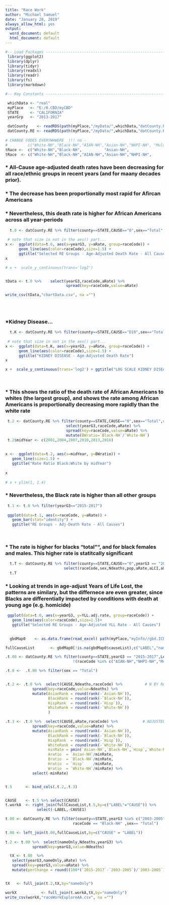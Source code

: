 ```yaml
---
title: "Race Work"
author: "Michael Samuel"
date: "January 28, 2019"
always_allow_html: yes
output:
  word_document: default
  html_document: default
---
```

```r

#-- Load Packages ------------------------------------------------------------
 library(ggplot2)
 library(dplyr)
 library(tidyr)
 library(readxl)
 library(readr) 
 library(fs)
 library(markdown)

#-- Key Constants -----------------------------------------------------------

 whichData <- "real"
 myPlace   <- "E:/0.CBD/myCBD"
 STATE     <- "CALIFORNIA"
 yearGrp   <- "2013-2017"

 datCounty    <- readRDS(path(myPlace,"/myData/",whichData,"datCounty.RDS"))
 datCounty.RE <- readRDS(path(myPlace,"/myData/",whichData,"datCounty.RE.RDS"))
 
# CHANGE CODES EVERYWHWERE  !!! no -
#         c("White-NH","Black-NH","AIAN-NH","Asian-NH","NHPI-NH", "Multi-NH","Hisp")
tRace <-  c("White-NH","Black-NH",          "Asian-NH",                      "Hisp")
tRace  <- c("White-NH","Black-NH","AIAN-NH","Asian-NH","NHPI-NH",            "Hisp")

```



### * All-Cause age-adjusted death rates have been decreasing for all race/ethnic groups in recent years (and for maany decades prior). 
### * The decrease has been proportionally most rapid for Afircan Americans
### * Nevertheless, this death rate is higher for African Americans across all year-periods 


```r
  t.0 <- datCounty.RE %>% filter(county==STATE,CAUSE=="0",sex=="Total",raceCode %in% tRace)
 
 # note that size in not in the aes() part...
x <-  ggplot(data=t.0, aes(x=yearG3, y=aRate, group=raceCode)) +
      geom_line(aes(color=raceCode),size=1.5) +
      ggtitle("Selected RE Groups - Age-Adjusted Death Rate - All Causes") 
x 

# x +  scale_y_continuous(trans='log2')


tData <- t.0 %>%    select(yearG3,raceCode,aRate) %>%
                           spread(key=raceCode,value=aRate) 

write_csv(tData,"chartData.csv", na ="")

 
 
```


### *Kidney Disease...

```r
  t.K <- datCounty.RE %>% filter(county==STATE,CAUSE=="D10",sex=="Total",raceCode %in% tRace)
 
 # note that size in not in the aes() part...
x <-  ggplot(data=t.K, aes(x=yearG3, y=aRate, group=raceCode)) +
      geom_line(aes(color=raceCode),size=1.5) +
      ggtitle("KIDNEY DISEASE - Age-Adjusted Death Rate") 
x 

x +  scale_y_continuous(trans='log2') + ggtitle("LOG SCALE KIDNEY DISEASE - Age-Adjusted Death Rate")
 
 
```






### * This shows the ratio of the death rate of African Americans to whites (the largest group), and shows the rate among African Americans is proportionally decreasing more rapidly than the white rate

```r

 t.2 <- datCounty.RE %>% filter(county==STATE,CAUSE=="0",sex=="Total",raceCode %in% c("White-NH","Black-NH")) %>%
                           select(yearG3,raceCode,aRate) %>%
                           spread(key=raceCode,value=aRate) %>%
                           mutate(BWratio=`Black-NH`/`White-NH`)
 t.2$midYear <- c(2001,2004,2007,2010,2013,2016)
 
 
x <-  ggplot(data=t.2, aes(x=midYear, y=BWratio)) +
   geom_line(size=1.5) +
   ggtitle("Rate Ratio Black:White by midYear") 
 
x
 
# x + ylim(1, 1.4) 
```

### * Nevertheless, the Black rate is higher than all other groups

```r

 t.1 <- t.0 %>% filter(yearG3=="2015-2017")
 
 ggplot(data=t.1, aes(x=raceCode, y=aRate)) +
   geom_bar(stat="identity") +
   ggtitle("RE Groups - Adj-Death Rate - All Causes") 
 
  
```



### * The rate is higher for blacks "total"", and for black females and males. This higher rate is statitcally significant


```r
  t.T <- datCounty.RE %>% filter(county==STATE,CAUSE=="0",yearG3 == "2015-2017",raceCode != "Multi-NH") %>%
                          select(raceCode,sex,Ndeaths,pop,aRate,aLCI,aUCI) 
  t.T
```

### * Looking at trends in age-adjust Years of Life Lost, the patterns are similary, but the differnece are even greater, since Blacks are differentially impacted by conditions with death at young age (e.g. homicide)


```r
 ggplot(data=t.0, aes(x=yearG3, y=YLL.adj.rate, group=raceCode)) +
   geom_line(aes(color=raceCode),size=1.5)+
   ggtitle("Selected RE Groups - Age-Adjusted YLL Rate - All Causes") 
 
```



```r
  gbdMap0    <- as.data.frame(read_excel( path(myPlace,"myInfo//gbd.ICD.Map.xlsx/"), sheet="main")) 

fullCauseList       <- gbdMap0[!is.na(gbdMap0$causeList),c("LABEL","nameOnly")] %>% arrange(LABEL)

```





```r

.t.00 <- datCounty.RE %>% filter(county==STATE,yearG3 == "2015-2017",Level=="lev2",
                              !(raceCode %in% c("AIAN-NH","NHPI-NH","Multi-NH")) )  

.t.0 <-  .t.00 %>% filter(sex == "Total")  


.t.2 <- .t.0 %>%  select(CAUSE,Ndeaths,raceCode) %>%          # N BY RACE + N RANK  (8)
            spread(key=raceCode,value=Ndeaths) %>%
            mutate(AsianRank = round(rank(-`Asian-NH`)),
                   BlackRank = round(rank(-`Black-NH`)),
                   HispRank  = round(rank(-`Hisp`)),
                   WhiteRank = round(rank(-`White-NH`))
                   )

.t.3 <- .t.0 %>%  select(CAUSE,aRate,raceCode) %>%           # ADJUSTED RATE BY RACE + RANK + RATIO (12)
            spread(key=raceCode,value=aRate) %>%
            mutate(AsianRank = round(rank(-`Asian-NH`)),
                   BlackRank = round(rank(-`Black-NH`)),
                   HispRank  = round(rank(-`Hisp`)),
                   WhiteRank = round(rank(-`White-NH`)),
                   minRate = pmin(`Asian-NH`,`Black-NH`,`Hisp`,`White-NH`,na.rm = TRUE),
                   Aratio  = `Asian-NH`/minRate,
                   Bratio  = `Black-NH`/minRate,
                   Hratio  = `Hisp`    /minRate,
                   Wratio  = `White-NH`/minRate) %>%
            select(-minRate)


t.5      <- bind_cols(.t.2,.t.3) 


CAUSE    <- t.5 %>% select(CAUSE)
t.workA  <- right_join(fullCauseList,t.5,by=c("LABEL"="CAUSE")) %>%
              select(-LABEL,-CAUSE1)

```

```r

t.00 <- datCounty.RE %>% filter(county==STATE,yearG3 %in% c("2003-2005","2015-2017"),Level=="lev2",
                              raceCode == "Black-NH" ,sex== "Total")  

t.00 <- left_join(t.00,fullCauseList,by=c("CAUSE" = "LABEL"))
     
t.2 <- t.00 %>%  select(nameOnly,Ndeaths,yearG3) %>% 
            spread(key=yearG3,value=Ndeaths) 

  tX <- t.00  %>%
   select(yearG3,nameOnly,aRate) %>%
   spread(key=yearG3,value=aRate) %>%
   mutate(perChange = round((100*(`2015-2017`-`2003-2005`)/`2003-2005`),1)  ) 


tX   <- full_join(t.2,tX,by="nameOnly")

```




```r
workX           <- full_join(t.workA,tX,by="nameOnly")
write_csv(workX,"raceWorkExploreAA.csv", na ="")

```

